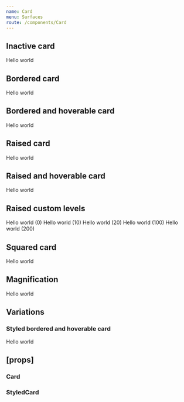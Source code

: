 ```yaml
---
name: Card
menu: Surfaces
route: /components/Card
---
```



<PageTitle title="Card" src="components/Card" />

## Inactive card

<Playground>
  <ThemeWrapper>
    <Card>
      <Rhythm p={3}>Hello world</Rhythm>
    </Card>
  </ThemeWrapper>
</Playground>

## Bordered card

<Playground>
  <ThemeWrapper>
    <Card bordered>
      <Rhythm p={3}>Hello world</Rhythm>
    </Card>
  </ThemeWrapper>
</Playground>

## Bordered and hoverable card

<Playground>
  <ThemeWrapper>
    <Card bordered hoverable>
      <Rhythm p={3}>Hello world</Rhythm>
    </Card>
  </ThemeWrapper>
</Playground>

## Raised card

<Playground>
  <ThemeWrapper>
    <Card raised>
      <Rhythm p={3}>Hello world</Rhythm>
    </Card>
  </ThemeWrapper>
</Playground>

## Raised and hoverable card

<Playground>
  <ThemeWrapper>
    <Card raised hoverable>
      <Rhythm p={3}>Hello world</Rhythm>
    </Card>
  </ThemeWrapper>
</Playground>

## Raised custom levels

<Playground>
  <ThemeWrapper>
    <Rhythm my={3}>
      <Card raised={0} hoverable>
        <Rhythm p={3}>Hello world (0)</Rhythm>
      </Card>
      <Card raised={10} hoverable>
        <Rhythm p={3}>Hello world (10)</Rhythm>
      </Card>
      <Card raised={20} hoverable>
        <Rhythm p={3}>Hello world (20)</Rhythm>
      </Card>
      <Card raised={100} hoverable>
        <Rhythm p={3}>Hello world (100)</Rhythm>
      </Card>
      <Card raised={200} hoverable>
        <Rhythm p={3}>Hello world (200)</Rhythm>
      </Card>
    </Rhythm>
  </ThemeWrapper>
</Playground>

## Squared card

<Playground>
  <ThemeWrapper>
    <Card hoverable raised squared>
      <Rhythm p={3}>Hello world</Rhythm>
    </Card>
  </ThemeWrapper>
</Playground>

## Magnification

<Playground>
  <ThemeWrapper>
    <div style={{ width: '300px', height: '200px' }}>
      <Card hoverable raised magnify full>
        <Rhythm p={3}>Hello world</Rhythm>
      </Card>
    </div>
  </ThemeWrapper>
</Playground>

## Variations

### Styled bordered and hoverable card

<Playground>
  <ThemeWrapper>
    <StyledCard borderColor="#556270" hoveredBorderColor="#393945" bordered hoverable>
      <Rhythm p={3}>Hello world</Rhythm>
    </StyledCard>
  </ThemeWrapper>
</Playground>

## \[props\]

### Card

<Props of={Card} />

### StyledCard

<Props of={StyledCard} />
